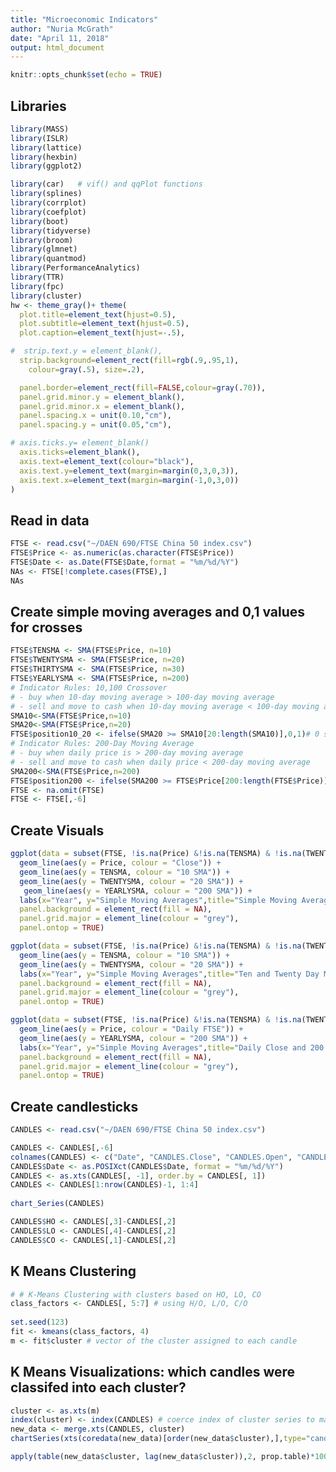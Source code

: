 ---
title: "Microeconomic Indicators"
author: "Nuria McGrath"
date: "April 11, 2018"
output: html_document
---

```{r setup, include=FALSE}
knitr::opts_chunk$set(echo = TRUE)
```

## Libraries



```{r}
library(MASS)
library(ISLR)
library(lattice)
library(hexbin)
library(ggplot2)

library(car)   # vif() and qqPlot functions
library(splines)
library(corrplot)
library(coefplot)
library(boot)
library(tidyverse)
library(broom)
library(glmnet)
library(quantmod)
library(PerformanceAnalytics)
library(TTR)
library(fpc) 
library(cluster)
hw <- theme_gray()+ theme(
  plot.title=element_text(hjust=0.5),
  plot.subtitle=element_text(hjust=0.5),
  plot.caption=element_text(hjust=-.5),

#  strip.text.y = element_blank(),
  strip.background=element_rect(fill=rgb(.9,.95,1),
    colour=gray(.5), size=.2),

  panel.border=element_rect(fill=FALSE,colour=gray(.70)),
  panel.grid.minor.y = element_blank(),
  panel.grid.minor.x = element_blank(),
  panel.spacing.x = unit(0.10,"cm"),
  panel.spacing.y = unit(0.05,"cm"),

# axis.ticks.y= element_blank()
  axis.ticks=element_blank(),
  axis.text=element_text(colour="black"),
  axis.text.y=element_text(margin=margin(0,3,0,3)),
  axis.text.x=element_text(margin=margin(-1,0,3,0))
)
```

## Read in data

```{r}
FTSE <- read.csv("~/DAEN 690/FTSE China 50 index.csv")
FTSE$Price <- as.numeric(as.character(FTSE$Price))
FTSE$Date <- as.Date(FTSE$Date,format = "%m/%d/%Y")
NAs <- FTSE[!complete.cases(FTSE),]
NAs
```

## Create simple moving averages and 0,1 values for crosses
```{r}
FTSE$TENSMA <- SMA(FTSE$Price, n=10)
FTSE$TWENTYSMA <- SMA(FTSE$Price, n=20)
FTSE$THIRTYSMA <- SMA(FTSE$Price, n=30)
FTSE$YEARLYSMA <- SMA(FTSE$Price, n=200)
# Indicator Rules: 10,100 Crossover
# - buy when 10-day moving average > 100-day moving average
# - sell and move to cash when 10-day moving average < 100-day moving average
SMA10<-SMA(FTSE$Price,n=10)
SMA20<-SMA(FTSE$Price,n=20)
FTSE$position10_20 <- ifelse(SMA20 >= SMA10[20:length(SMA10)],0,1)# 0 sell, 1 buy or hold # 0 sell, 1 buy or hold
# Indicator Rules: 200-Day Moving Average
# - buy when daily price is > 200-day moving average
# - sell and move to cash when daily price < 200-day moving average
SMA200<-SMA(FTSE$Price,n=200)
FTSE$position200 <- ifelse(SMA200 >= FTSE$Price[200:length(FTSE$Price)],0,1)  # 0 sell, 1 buy or hold
FTSE <- na.omit(FTSE)
FTSE <- FTSE[,-6]
```
## Create Visuals
```{r}
ggplot(data = subset(FTSE, !is.na(Price) &!is.na(TENSMA) & !is.na(TWENTYSMA)&!is.na(YEARLYSMA)), aes(Date)) + 
  geom_line(aes(y = Price, colour = "Close")) + 
  geom_line(aes(y = TENSMA, colour = "10 SMA")) +
  geom_line(aes(y = TWENTYSMA, colour = "20 SMA")) +
   geom_line(aes(y = YEARLYSMA, colour = "200 SMA")) +
  labs(x="Year", y="Simple Moving Averages",title="Simple Moving Averages and FTSE Close Price")+ hw+theme(
  panel.background = element_rect(fill = NA),
  panel.grid.major = element_line(colour = "grey"),
  panel.ontop = TRUE)

ggplot(data = subset(FTSE, !is.na(Price) &!is.na(TENSMA) & !is.na(TWENTYSMA)&!is.na(YEARLYSMA)), aes(Date)) + 
  geom_line(aes(y = TENSMA, colour = "10 SMA")) +
  geom_line(aes(y = TWENTYSMA, colour = "20 SMA")) +
  labs(x="Year", y="Simple Moving Averages",title="Ten and Twenty Day Moving Averages")+ hw+theme(
  panel.background = element_rect(fill = NA),
  panel.grid.major = element_line(colour = "grey"),
  panel.ontop = TRUE)

ggplot(data = subset(FTSE, !is.na(Price) &!is.na(TENSMA) & !is.na(TWENTYSMA)&!is.na(YEARLYSMA)), aes(Date)) + 
  geom_line(aes(y = Price, colour = "Daily FTSE")) +
  geom_line(aes(y = YEARLYSMA, colour = "200 SMA")) +
  labs(x="Year", y="Simple Moving Averages",title="Daily Close and 200 Day Moving Averages")+ hw+theme(
  panel.background = element_rect(fill = NA),
  panel.grid.major = element_line(colour = "grey"),
  panel.ontop = TRUE)
```



## Create candlesticks

```{r}

CANDLES <- read.csv("~/DAEN 690/FTSE China 50 index.csv")

CANDLES <- CANDLES[,-6]
colnames(CANDLES) <- c("Date", "CANDLES.Close", "CANDLES.Open", "CANDLES.High", "CANDLES.Low") # quantmod requires these names
CANDLES$Date <- as.POSIXct(CANDLES$Date, format = "%m/%d/%Y")
CANDLES <- as.xts(CANDLES[, -1], order.by = CANDLES[, 1])
CANDLES <- CANDLES[1:nrow(CANDLES)-1, 1:4]
 
chart_Series(CANDLES)
```


```{r}
CANDLES$HO <- CANDLES[,3]-CANDLES[,2]
CANDLES$LO <- CANDLES[,4]-CANDLES[,2]
CANDLES$CO <- CANDLES[,1]-CANDLES[,2]
```

## K Means Clustering
```{r}
# # K-Means Clustering with clusters based on HO, LO, CO
class_factors <- CANDLES[, 5:7] # using H/O, L/O, C/O
 
set.seed(123)
fit <- kmeans(class_factors, 4)
m <- fit$cluster # vector of the cluster assigned to each candle

```

## K Means Visualizations: which candles were classifed into each cluster?
```{r}

cluster <- as.xts(m)
index(cluster) <- index(CANDLES) # coerce index of cluster series to match data's index
new_data <- merge.xts(CANDLES, cluster)
chartSeries(xts(coredata(new_data)[order(new_data$cluster),],type="candlesticks", order.by = index(new_data)))


```
```{r}
apply(table(new_data$cluster, lag(new_data$cluster)),2, prop.table)*100 
```

